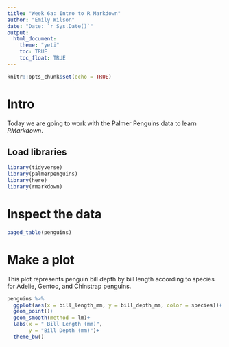 ```yaml
---
title: "Week 6a: Intro to R Markdown"
author: "Emily Wilson"
date: "Date: `r Sys.Date()`"
output: 
  html_document:
    theme: "yeti"
    toc: TRUE
    toc_float: TRUE
---
```


```r
knitr::opts_chunk$set(echo = TRUE)
```

#

# Intro
Today we are going to work with the Palmer Penguins data to learn *RMarkdown*. 

## Load libraries
```r
library(tidyverse)
library(palmerpenguins)
library(here)
library(rmarkdown)
```

# Inspect the data
```r
paged_table(penguins)
```

# Make a plot
This plot represents penguin bill depth by bill length according to species for Adelie, Gentoo, and Chinstrap penguins.
```r
penguins %>%
  ggplot(aes(x = bill_length_mm, y = bill_depth_mm, color = species))+
  geom_point()+
  geom_smooth(method = lm)+
  labs(x = " Bill Length (mm)",
       y = "Bill Depth (mm)")+
  theme_bw()
```
